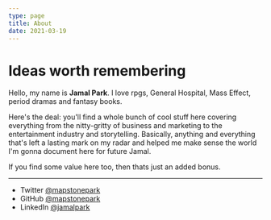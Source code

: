 ```yaml
---
type: page
title: About
date: 2021-03-19
---
```


# Ideas worth remembering

Hello, my name is **Jamal Park**. I love rpgs, General Hospital, Mass Effect, period dramas and fantasy books.

Here's the deal: you'll find a whole bunch of cool stuff here covering everything from the nitty-gritty of business and marketing to the entertainment industry and storytelling. Basically, anything and everything that's left a lasting mark on my radar and helped me make sense the world I'm gonna document here for future Jamal. 

If you find some value here too, then thats just an added bonus.

---

- Twitter [@mapstonepark](https://twitter.com/mapstonepark)
- GitHub [@mapstonepark](https://github.com/mapstonepark)
- LinkedIn [@jamalpark](https://www.linkedin.com/in/jamalpark/)
